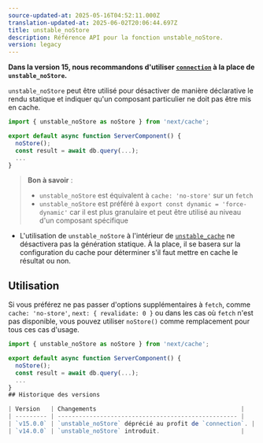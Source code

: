 ```yaml
---
source-updated-at: 2025-05-16T04:52:11.000Z
translation-updated-at: 2025-06-02T20:06:44.697Z
title: unstable_noStore
description: Référence API pour la fonction unstable_noStore.
version: legacy
---
```


**Dans la version 15, nous recommandons d'utiliser [`connection`](/docs/app/api-reference/functions/connection) à la place de `unstable_noStore`.**

`unstable_noStore` peut être utilisé pour désactiver de manière déclarative le rendu statique et indiquer qu'un composant particulier ne doit pas être mis en cache.

```jsx
import { unstable_noStore as noStore } from 'next/cache';

export default async function ServerComponent() {
  noStore();
  const result = await db.query(...);
  ...
}
```

> **Bon à savoir** :
>
> - `unstable_noStore` est équivalent à `cache: 'no-store'` sur un `fetch`
> - `unstable_noStore` est préféré à `export const dynamic = 'force-dynamic'` car il est plus granulaire et peut être utilisé au niveau d'un composant spécifique

- L'utilisation de `unstable_noStore` à l'intérieur de [`unstable_cache`](/docs/app/api-reference/functions/unstable_cache) ne désactivera pas la génération statique. À la place, il se basera sur la configuration du cache pour déterminer s'il faut mettre en cache le résultat ou non.

## Utilisation

Si vous préférez ne pas passer d'options supplémentaires à `fetch`, comme `cache: 'no-store'`, `next: { revalidate: 0 }` ou dans les cas où `fetch` n'est pas disponible, vous pouvez utiliser `noStore()` comme remplacement pour tous ces cas d'usage.

```jsx
import { unstable_noStore as noStore } from 'next/cache';

export default async function ServerComponent() {
  noStore();
  const result = await db.query(...);
  ...
}
## Historique des versions

| Version   | Changements                                         |
| --------- | --------------------------------------------------- |
| `v15.0.0` | `unstable_noStore` déprécié au profit de `connection`. |
| `v14.0.0` | `unstable_noStore` introduit.                       |